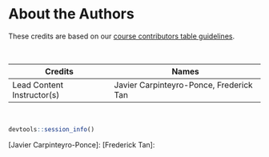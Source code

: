 
# About the Authors {-}

These credits are based on our [course contributors table guidelines](https://www.ottrproject.org/more_features.html#giving-credits-to-contributors).

&nbsp;
&nbsp;

|Credits|Names|
|-------|-----|
|Lead Content Instructor(s)|Javier Carpinteyro-Ponce, Frederick Tan|


&nbsp;

```r
devtools::session_info()
```

<!-- Author information -->

[FirstName LastName]: link to personal website
[Javier Carpinteyro-Ponce]:
[Frederick Tan]: 

<!-- Links -->

[ottrpal]: https://github.com/ottrproject/ottrpal

<!-- Fill out this table using these instructions: https://www.ottrproject.org/more_features.html#giving-credits-to-contributors

For JHU courses, You will need to add Ira as a credit:

|Content Publisher|[Ira Gooding]|
...
[Ira Gooding]: https://publichealth.jhu.edu/faculty/4130/ira-gooding
-->
